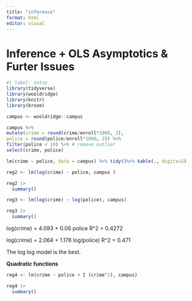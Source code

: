 ```yaml
---
title: "inference"
format: html
editor: visual
---
```


# Inference + OLS Asymptotics & Furter Issues

```r
#| label: setup
library(tidyverse)
library(wooldridge)
library(knitr)
library(broom)
```

```r
campus <- wooldridge::campus
```

```r
campus %>%
mutate(crime = round(crime/enroll*1000, 2),
police = round(police/enroll*1000, 2)) %>%
filter(police < 10) %>% # remove outlier
select(crime, police)

lm(crime ~ police, data = campus) %>% tidy()%>% kable(., digits=2)
```

```r
reg2 <- lm(log(crime) ~ police, campus )
```

```r
reg2 |>
  summary()
```

```r
reg3 <- lm(log(crime) ~ log(police), campus)
```

```r
reg3 |>
  summary()
```

log(crime) = 4.093 + 0.06 police R\^2 = 0.4272

log(crime) = 2.064 + 1.176 log(police) R\^2 = 0.471

The log log model is the best.

**Quadratic functions**

```r
reg4 <- lm(crime ~ police + I (crime^2), campus)
```

```r
reg4 |>
  summary()
```
